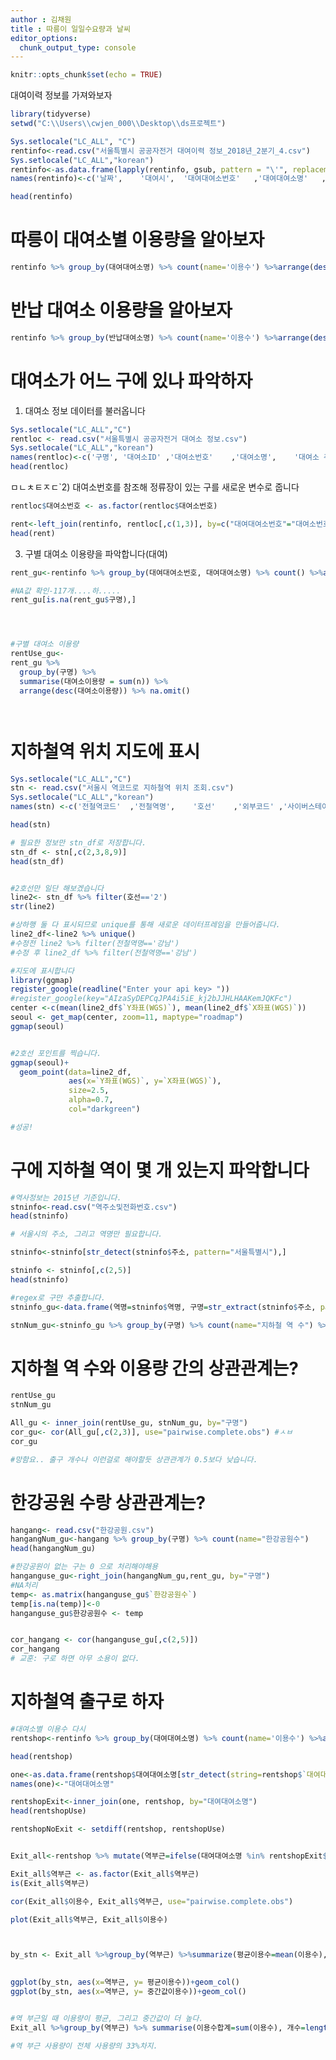 ```yaml
---
author : 김채원
title : 따릉이 일일수요량과 날씨
editor_options: 
  chunk_output_type: console
---
```


```r
knitr::opts_chunk$set(echo = TRUE)


```


대여이력 정보를 가져와보자
```r
library(tidyverse)
setwd("C:\\Users\\cwjen_000\\Desktop\\ds프로젝트")

Sys.setlocale("LC_ALL", "C")
rentinfo<-read.csv("서울특별시 공공자전거 대여이력 정보_2018년_2분기_4.csv")
Sys.setlocale("LC_ALL","korean")
rentinfo<-as.data.frame(lapply(rentinfo, gsub, pattern = "\'", replacement = "", fixed = TRUE))
names(rentinfo)<-c('날짜',	'대여시',	'대여대여소번호'	,'대여대여소명'	,'대여거치대',	'반납일시',	'반납대여소번호',	'반납대여소명',	'반납거치대',	'이용시간(분)',	'이용거리(M)')

head(rentinfo)
```




# 따릉이 대여소별 이용량을 알아보자 
```r

rentinfo %>% group_by(대여대여소명) %>% count(name='이용수') %>%arrange(desc(이용수))

```

# 반납 대여소 이용량을 알아보자
```r
rentinfo %>% group_by(반납대여소명) %>% count(name='이용수') %>%arrange(desc(이용수))
```

# 대여소가 어느 구에 있나 파악하자
1) 대여소 정보 데이터를 불러옵니다
```r

Sys.setlocale("LC_ALL","C")
rentloc <- read.csv("서울특별시 공공자전거 대여소 정보.csv")
Sys.setlocale("LC_ALL","korean")
names(rentloc)<-c('구명',	'대여소ID'	,'대여소번호'	,'대여소명',	'대여소 주소',	'거치대수',	'위도'	,'경도')
head(rentloc)
```

ㅁㄴㅊㅌㅈㄷ`2) 대여소번호를 참조해 정류장이 있는 구를 새로운 변수로 줍니다
```r

rentloc$대여소번호 <- as.factor(rentloc$대여소번호)

rent<-left_join(rentinfo, rentloc[,c(1,3)], by=c("대여대여소번호"="대여소번호")) #에러뜨는 이유: rentloc에서 대여소 번호가 없는 경우(missing)가 있다. NA값으로 들어간다.
head(rent)
```

3) 구별 대여소 이용량을 파악합니다(대여)
```r
rent_gu<-rentinfo %>% group_by(대여대여소번호, 대여대여소명) %>% count() %>%arrange(desc(n)) %>% left_join(rentloc[,c(1,3)], by=c("대여대여소번호"='대여소번호'))

#NA값 확인-117개....하.....
rent_gu[is.na(rent_gu$구명),]




#구별 대여소 이용량
rentUse_gu<-
rent_gu %>% 
  group_by(구명) %>% 
  summarise(대여소이용량 = sum(n)) %>%
  arrange(desc(대여소이용량)) %>% na.omit()




```


# 지하철역 위치 지도에 표시
```r
Sys.setlocale("LC_ALL","C")
stn <- read.csv("서울시 역코드로 지하철역 위치 조회.csv")
Sys.setlocale("LC_ALL","korean")
names(stn) <-c('전철역코드'	,'전철역명',	'호선'	,'외부코드'	,'사이버스테이션',	'X좌표',	'Y좌표',	'X좌표(WGS)',	'Y좌표(WGS)')

head(stn)

# 필요한 정보만 stn_df로 저장합니다.
stn_df <- stn[,c(2,3,8,9)]
head(stn_df)


#2호선만 일단 해보겠습니다
line2<- stn_df %>% filter(호선=='2')
str(line2)

#상하행 둘 다 표시되므로 unique를 통해 새로운 데이터프레임을 만들어줍니다.
line2_df<-line2 %>% unique()
#수정전 line2 %>% filter(전철역명=='강남')
#수정 후 line2_df %>% filter(전철역명=='강남')

#지도에 표시합니다
library(ggmap)
register_google(readline("Enter your api key> "))
#register_google(key="AIzaSyDEPCqJPA4i5iE_kj2bJJHLHAAKemJQKFc")
center <-c(mean(line2_df$`Y좌표(WGS)`), mean(line2_df$`X좌표(WGS)`))
seoul <- get_map(center, zoom=11, maptype="roadmap")
ggmap(seoul)


#2호선 포인트를 찍습니다.
ggmap(seoul)+
  geom_point(data=line2_df,
             aes(x=`Y좌표(WGS)`, y=`X좌표(WGS)`),
             size=2.5,
             alpha=0.7,
             col="darkgreen")

#성공!
```


# 구에 지하철 역이 몇 개 있는지 파악합니다
```r

#역사정보는 2015년 기준입니다.
stninfo<-read.csv("역주소및전화번호.csv")
head(stninfo)

# 서울시의 주소, 그리고 역명만 필요합니다.

stninfo<-stninfo[str_detect(stninfo$주소, pattern="서울특별시"),]

stninfo <- stninfo[,c(2,5)]
head(stninfo)

#regex로 구만 추출합니다.
stninfo_gu<-data.frame(역명=stninfo$역명, 구명=str_extract(stninfo$주소, pattern="\\S{1,2}구|\\S{3}구")) #왜 NA가 생길까요

stnNum_gu<-stninfo_gu %>% group_by(구명) %>% count(name="지하철 역 수") %>% arrange(desc(`지하철 역 수`))


```


# 지하철 역 수와 이용량 간의 상관관계는?
```r
rentUse_gu
stnNum_gu

All_gu <- inner_join(rentUse_gu, stnNum_gu, by="구명")
cor_gu<- cor(All_gu[,c(2,3)], use="pairwise.complete.obs") #ㅅㅂ
cor_gu

#망함요.. 출구 개수나 이런걸로 해야할듯 상관관계가 0.5보다 낮습니다.

```


# 한강공원 수랑 상관관계는?
```r

hangang<- read.csv("한강공원.csv")
hangangNum_gu<-hangang %>% group_by(구명) %>% count(name="한강공원수")
head(hangangNum_gu)

#한강공원이 없는 구는 0 으로 처리해야해용
hanganguse_gu<-right_join(hangangNum_gu,rent_gu, by="구명")
#NA처리 
temp<- as.matrix(hanganguse_gu$`한강공원수`)
temp[is.na(temp)]<-0
hanganguse_gu$한강공원수 <- temp


cor_hangang <- cor(hanganguse_gu[,c(2,5)])
cor_hangang
# 교훈: 구로 하면 아무 소용이 없다.

```

# 지하철역 출구로 하자
```r



#대여소별 이용수 다시
rentshop<-rentinfo %>% group_by(대여대여소명) %>% count(name='이용수') %>%arrange(desc(이용수))

head(rentshop)

one<-as.data.frame(rentshop$대여대여소명[str_detect(string=rentshop$`대여대여소명`, pattern="출구")])
names(one)<-"대여대여소명"

rentshopExit<-inner_join(one, rentshop, by="대여대여소명")
head(rentshopUse)

rentshopNoExit <- setdiff(rentshop, rentshopUse)


Exit_all<-rentshop %>% mutate(역부근=ifelse(대여대여소명 %in% rentshopExit$대여대여소명, 1,0))

Exit_all$역부근 <- as.factor(Exit_all$역부근)
is(Exit_all$역부근)

cor(Exit_all$이용수, Exit_all$역부근, use="pairwise.complete.obs")

plot(Exit_all$역부근, Exit_all$이용수)



by_stn <- Exit_all %>%group_by(역부근) %>%summarize(평균이용수=mean(이용수), 중간값이용수=median(이용수))
  

ggplot(by_stn, aes(x=역부근, y= 평균이용수))+geom_col()
ggplot(by_stn, aes(x=역부근, y= 중간값이용수))+geom_col()


#역 부근일 때 이용량이 평균, 그리고 중간값이 더 높다.
Exit_all %>%group_by(역부근) %>% summarise(이용수합계=sum(이용수), 개수=length(이용수), 평균값=mean(이용수), 중간값=median(이용수), 최댓값=max(이용수))

#역 부근 사용량이 전체 사용량의 33%차지.
```

